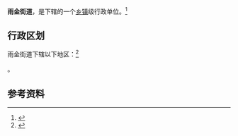 {{中国乡级行政区|61/01/15/009/000}}

'''雨金街道'''，是{{PRC admin/fullname|61/01/15/009/000|3}}下辖的一个[[乡镇|乡镇]]级行政单位。<ref>{{PRC admin/ref sgc|{{PRC admin/parent|61/01/15/009/000}}}}</ref>

== 行政区划 ==

雨金街道下辖以下地区：<ref>{{PRC admin/ref sgc|61/01/15/009/000}}</ref>

{{PRC admin/children|61/01/15/009/000}}。

== 参考资料 ==

{{reflist}}

{{行政区划小作品}}
{{PRC admin/navcat|61/01/15/009/000}}
